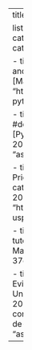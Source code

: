 ---
title: Projects
comments: false

listing:
  - id: projects
    sort: 
      - "date desc"
    sort-ui: [date, author]
    feed: true
    type: grid
    categories: true
    date-format: "DD MMMM YYYY"
    fields: [title, description, image, categories, date]
    contents:

    - title: "Machine Learning with Python: A Quick Guide"
      #description: "A concise and practical introduction to main machine learning algorithms."
      categories: [Machine Learning, Python, scikit-learn]
      date: 2024-03-30
      path: "https://gorgeous-hamster-347e8f.netlify.app/"
      image: "assets/cover/ml-with-python.png"

    - title: "Amsterdam Airbnb Price Prediction: A Machine Learning Approach"
      #description: "A Machine Learning approach to predict Airbnb prices."
      categories: [Python, Geospatial Analysis, Machine Learning, geopandas, scikit-learn]
      date: 2024-03-11
      path: "https://stellar-stroopwafel-ef58af.netlify.app/"
      image: "assets/cover/airbnb-ml.png"

    - title: "Impact of Transit-Oriented Development on Dutch Commercial Real Estate Prices"
      #description: "A Machine Learning approach to predict Airbnb prices."
      categories: [Master Thesis, Econometrics, Causal Inference, Diff-in-Diff]
      date: 2024-01-02
      path: "https://drive.google.com/file/d/1eexmSSJQyfKPfWoaVycenRmXK9wTZ7Jw/view?usp=sharing"
      image: "assets/cover/master-thesis.jpg"

    - title: "Customer Analytics with R"
      #description: "“Customer Analytics” course tutorial at Tilburg University (2022)."
      categories: [R & Rstudio, A/B Testing, Machine Learning]
      date: 2022-12-01
      path: "https://preeminent-torte-37ddf4.netlify.app/"
      image: "assets/cover/customer-analytics.png"
    
    - title: "Voting Patterns of the Ministers of the Supreme Court in Antitrust Cases: Evidence from Chile"
      #description: "“Customer Analytics” course tutorial at Tilburg University (2022)."
      categories: [Article, Competition & Antitrust, R & Rstudio]
      date: 2022-05-18
      path: "https://centrocompetencia.com/wp-content/uploads/2022/05/CeCo-2022-Patrones-de-votos-de-los-Ministros-de-la-Corte-Suprema-en-Libre-Competencia-3.pdf"
      image: "assets/cover/ceco1.png"
    
   


---
